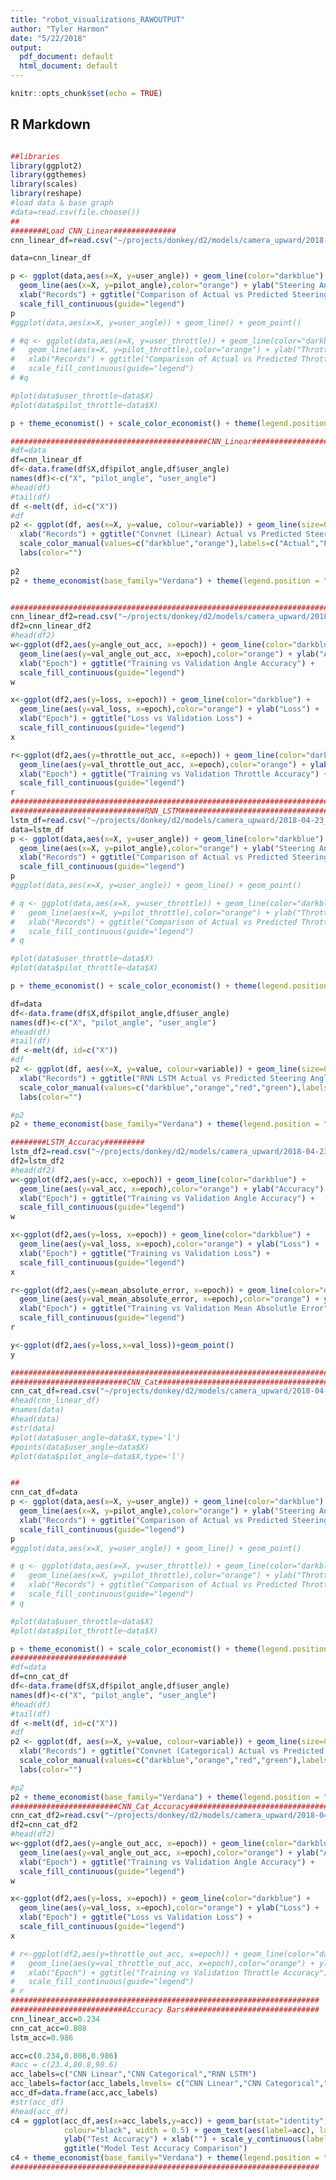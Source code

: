 ```yaml
---
title: "robot_visualizations_RAWOUTPUT"
author: "Tyler Harmon"
date: "5/22/2018"
output:
  pdf_document: default
  html_document: default
---
```


```r
knitr::opts_chunk$set(echo = TRUE)
```

## R Markdown



```r

```




```r
##libraries
library(ggplot2)
library(ggthemes)
library(scales)
library(reshape)
#load data & base graph
#data=read.csv(file.choose())
##
########Load CNN_Linear##############
cnn_linear_df=read.csv("~/projects/donkey/d2/models/camera_upward/2018-04-19_final_tawn_8.0_linear.csv")

data=cnn_linear_df

p <- ggplot(data,aes(x=X, y=user_angle)) + geom_line(color="darkblue") +
  geom_line(aes(x=X, y=pilot_angle),color="orange") + ylab("Steering Angle") +
  xlab("Records") + ggtitle("Comparison of Actual vs Predicted Steering") +
  scale_fill_continuous(guide="legend")
p
#ggplot(data,aes(x=X, y=user_angle)) + geom_line() + geom_point()

# #q <- ggplot(data,aes(x=X, y=user_throttle)) + geom_line(color="darkblue") +
#   geom_line(aes(x=X, y=pilot_throttle),color="orange") + ylab("Throttle Power") +
#   xlab("Records") + ggtitle("Comparison of Actual vs Predicted Throttle") +
#   scale_fill_continuous(guide="legend")
# #q

#plot(data$user_throttle~data$X)
#plot(data$pilot_throttle~data$X)

p + theme_economist() + scale_color_economist() + theme(legend.position = "right")

############################################CNN_Linear##########################################
#df=data
df=cnn_linear_df
df<-data.frame(df$X,df$pilot_angle,df$user_angle)
names(df)<-c("X", "pilot_angle", "user_angle")
#head(df)
#tail(df)
df <-melt(df, id=c("X"))
#df
p2 <- ggplot(df, aes(x=X, y=value, colour=variable)) + geom_line(size=0.7) + ylab("Steering Angle") +
  xlab("Records") + ggtitle("Convnet (Linear) Actual vs Predicted Steering Angle \nLoss=0.008322 (MSE), Accuracy= 0.234") +
  scale_color_manual(values=c("darkblue","orange"),labels=c("Actual","Predicted")) + 
  labs(color="")
 
p2 
p2 + theme_economist(base_family="Verdana") + theme(legend.position = "right") 


########################################################################################
cnn_linear_df2=read.csv("~/projects/donkey/d2/models/camera_upward/2018-04-19_final_tawn_8.0_lineartraining_inf.csv")
df2=cnn_linear_df2
#head(df2)
w<-ggplot(df2,aes(y=angle_out_acc, x=epoch)) + geom_line(color="darkblue") +
  geom_line(aes(y=val_angle_out_acc, x=epoch),color="orange") + ylab("Accuracy") +
  xlab("Epoch") + ggtitle("Training vs Validation Angle Accuracy") +
  scale_fill_continuous(guide="legend")
w

x<-ggplot(df2,aes(y=loss, x=epoch)) + geom_line(color="darkblue") +
  geom_line(aes(y=val_loss, x=epoch),color="orange") + ylab("Loss") +
  xlab("Epoch") + ggtitle("Loss vs Validation Loss") +
  scale_fill_continuous(guide="legend")
x

r<-ggplot(df2,aes(y=throttle_out_acc, x=epoch)) + geom_line(color="darkblue") +
  geom_line(aes(y=val_throttle_out_acc, x=epoch),color="orange") + ylab("Accuracy") +
  xlab("Epoch") + ggtitle("Training vs Validation Throttle Accuracy") +
  scale_fill_continuous(guide="legend")
r
########################################################################################
##############################RNN_LSTM##################################################
lstm_df=read.csv("~/projects/donkey/d2/models/camera_upward/2018-04-23_final_tawn_brushed_1.1_rnn.csv")
data=lstm_df
p <- ggplot(data,aes(x=X, y=user_angle)) + geom_line(color="darkblue") +
  geom_line(aes(x=X, y=pilot_angle),color="orange") + ylab("Steering Angle") +
  xlab("Records") + ggtitle("Comparison of Actual vs Predicted Steering") +
  scale_fill_continuous(guide="legend")
p
#ggplot(data,aes(x=X, y=user_angle)) + geom_line() + geom_point()

# q <- ggplot(data,aes(x=X, y=user_throttle)) + geom_line(color="darkblue") +
#   geom_line(aes(x=X, y=pilot_throttle),color="orange") + ylab("Throttle Power") +
#   xlab("Records") + ggtitle("Comparison of Actual vs Predicted Throttle") +
#   scale_fill_continuous(guide="legend")
# q

#plot(data$user_throttle~data$X)
#plot(data$pilot_throttle~data$X)

p + theme_economist() + scale_color_economist() + theme(legend.position = "right")

df=data
df<-data.frame(df$X,df$pilot_angle,df$user_angle)
names(df)<-c("X", "pilot_angle", "user_angle")
#head(df)
#tail(df)
df <-melt(df, id=c("X"))
#df
p2 <- ggplot(df, aes(x=X, y=value, colour=variable)) + geom_line(size=0.7) + ylab("Steering Angle") +
  xlab("Records") + ggtitle("RNN LSTM Actual vs Predicted Steering Angle \nLoss=0.0063 (MSE), Accuracy=0.986") +
  scale_color_manual(values=c("darkblue","orange","red","green"),labels=c("Actual","Predicted")) + 
  labs(color="")

#p2 
p2 + theme_economist(base_family="Verdana") + theme(legend.position = "right") 

########LSTM_Accuracy#########
lstm_df2=read.csv("~/projects/donkey/d2/models/camera_upward/2018-04-23_final_tawn_brushed_1.1_lstmtraining_inf.csv")
df2=lstm_df2
#head(df2)
w<-ggplot(df2,aes(y=acc, x=epoch)) + geom_line(color="darkblue") +
  geom_line(aes(y=val_acc, x=epoch),color="orange") + ylab("Accuracy") +
  xlab("Epoch") + ggtitle("Training vs Validation Angle Accuracy") +
  scale_fill_continuous(guide="legend")
w

x<-ggplot(df2,aes(y=loss, x=epoch)) + geom_line(color="darkblue") +
  geom_line(aes(y=val_loss, x=epoch),color="orange") + ylab("Loss") +
  xlab("Epoch") + ggtitle("Training vs Validation Loss") +
  scale_fill_continuous(guide="legend")
x

r<-ggplot(df2,aes(y=mean_absolute_error, x=epoch)) + geom_line(color="darkblue") +
  geom_line(aes(y=val_mean_absolute_error, x=epoch),color="orange") + ylab("Accuracy") +
  xlab("Epoch") + ggtitle("Training vs Validation Mean Absolutle Error") +
  scale_fill_continuous(guide="legend")
r

y<-ggplot(df2,aes(y=loss,x=val_loss))+geom_point()
y

##################################################################################
##########################CNN_Cat################################################
cnn_cat_df=read.csv("~/projects/donkey/d2/models/camera_upward/2018-04-17_final_tawn_brushed_2.0_cat.csv")
#head(cnn_linear_df)
#names(data)
#head(data)
#str(data)
#plot(data$user_angle~data$X,type='l')
#points(data$user_angle~data$X)
#plot(data$pilot_angle~data$X,type='l')


##
cnn_cat_df=data
p <- ggplot(data,aes(x=X, y=user_angle)) + geom_line(color="darkblue") +
  geom_line(aes(x=X, y=pilot_angle),color="orange") + ylab("Steering Angle") +
  xlab("Records") + ggtitle("Comparison of Actual vs Predicted Steering") +
  scale_fill_continuous(guide="legend")
p
#ggplot(data,aes(x=X, y=user_angle)) + geom_line() + geom_point()

# q <- ggplot(data,aes(x=X, y=user_throttle)) + geom_line(color="darkblue") +
#   geom_line(aes(x=X, y=pilot_throttle),color="orange") + ylab("Throttle Power") +
#   xlab("Records") + ggtitle("Comparison of Actual vs Predicted Throttle") +
#   scale_fill_continuous(guide="legend")
# q

#plot(data$user_throttle~data$X)
#plot(data$pilot_throttle~data$X)

p + theme_economist() + scale_color_economist() + theme(legend.position = "right")
##########################
#df=data
df=cnn_cat_df
df<-data.frame(df$X,df$pilot_angle,df$user_angle)
names(df)<-c("X", "pilot_angle", "user_angle")
#head(df)
#tail(df)
df <-melt(df, id=c("X"))
#df
p2 <- ggplot(df, aes(x=X, y=value, colour=variable)) + geom_line(size=0.7) + ylab("Steering Angle") +
  xlab("Records") + ggtitle("Convnet (Categorical) Actual vs Predicted Steering Angle \nLoss=0.519 (Log Loss), Accuracy=0.808") +
  scale_color_manual(values=c("darkblue","orange","red","green"),labels=c("Actual","Predicted")) + 
  labs(color="")

#p2 
p2 + theme_economist(base_family="Verdana") + theme(legend.position = "right") 
########################CNN_Cat_Accuracy#############################################################
cnn_cat_df2=read.csv("~/projects/donkey/d2/models/camera_upward/2018-04-17_final_tawn_brushed_2.0_cattraining_inf.csv")
df2=cnn_cat_df2
#head(df2)
w<-ggplot(df2,aes(y=angle_out_acc, x=epoch)) + geom_line(color="darkblue") +
  geom_line(aes(y=val_angle_out_acc, x=epoch),color="orange") + ylab("Accuracy") +
  xlab("Epoch") + ggtitle("Training vs Validation Angle Accuracy") +
  scale_fill_continuous(guide="legend")
w

x<-ggplot(df2,aes(y=loss, x=epoch)) + geom_line(color="darkblue") +
  geom_line(aes(y=val_loss, x=epoch),color="orange") + ylab("Loss") +
  xlab("Epoch") + ggtitle("Loss vs Validation Loss") +
  scale_fill_continuous(guide="legend")
x

# r<-ggplot(df2,aes(y=throttle_out_acc, x=epoch)) + geom_line(color="darkblue") +
#   geom_line(aes(y=val_throttle_out_acc, x=epoch),color="orange") + ylab("Accuracy") +
#   xlab("Epoch") + ggtitle("Training vs Validation Throttle Accuracy") +
#   scale_fill_continuous(guide="legend")
# r
#####################################################################
##########################Accuracy Bars##############################
cnn_linear_acc=0.234
cnn_cat_acc=0.808
lstm_acc=0.986

acc=c(0.234,0.808,0.986)
#acc = c(23.4,80.8,98.6)
acc_labels=c("CNN Linear","CNN Categorical","RNN LSTM")
acc_labels=factor(acc_labels,levels= c("CNN Linear","CNN Categorical","RNN LSTM"))
acc_df=data.frame(acc,acc_labels)
#str(acc_df)
#head(acc_df)
c4 = ggplot(acc_df,aes(x=acc_labels,y=acc)) + geom_bar(stat="identity",fill="orange", 
            colour="black", width = 0.5) + geom_text(aes(label=acc), label=paste(format(acc*100), "%") ,vjust=1.5, colour="white",size=5) +
            ylab("Test Accuracy") + xlab("") + scale_y_continuous(labels=percent) +
            ggtitle("Model Test Accuracy Comparison")
c4 + theme_economist(base_family="Verdana") + theme(legend.position = "right") 
#####################################################################


```


